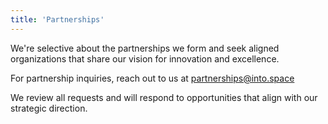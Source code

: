 ```yaml
---
title: 'Partnerships'
---
```


We're selective about the partnerships we form and seek aligned organizations that share our vision for innovation and excellence.

For partnership inquiries, reach out to us at [partnerships@into.space](mailto:partnerships@into.space)

We review all requests and will respond to opportunities that align with our strategic direction.